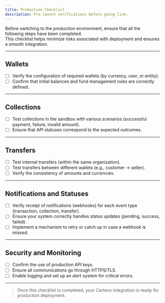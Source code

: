 ```yaml
---
title: Production Checklist
description: Pre-launch verifications before going live.
---
```


Before switching to the production environment, ensure that all the following steps have been completed.  
This checklist helps minimize risks associated with deployment and ensures a smooth integration.

---

## Wallets

- [ ] Verify the configuration of required wallets (by currency, user, or entity).
- [ ] Confirm that initial balances and fund management rules are correctly defined.

---

## Collections

- [ ] Test collections in the sandbox with various scenarios (successful payment, failure, invalid amount).
- [ ] Ensure that API statuses correspond to the expected outcomes.

---

## Transfers

- [ ] Test internal transfers (within the same organization).
- [ ] Test transfers between different wallets (e.g., customer → seller).
- [ ] Verify the consistency of amounts and currencies.

---

## Notifications and Statuses

- [ ] Verify receipt of notifications (webhooks) for each event type (transaction, collection, transfer).
- [ ] Ensure your system correctly handles status updates (pending, success, failed).
- [ ] Implement a mechanism to retry or catch up in case a webhook is missed.

---

## Security and Monitoring

- [ ] Confirm the use of production API keys.
- [ ] Ensure all communications go through HTTPS/TLS.
- [ ] Enable logging and set up an alert system for critical errors.

---

> Once this checklist is completed, your Cartevo integration is ready for production deployment.
